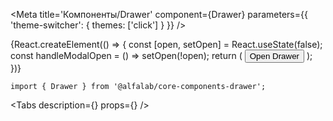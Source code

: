 


<Meta
    title='Компоненты/Drawer'
    component={Drawer}
    parameters={{ 'theme-switcher': { themes: ['click'] } }}
/>

<!-- Canvas -->


<Story name='Drawer'>
    {React.createElement(() => {
        const [open, setOpen] = React.useState(false);
        const handleModalOpen = () => setOpen(!open);
        return (
            <React.Fragment>
                <Button size="xs" onClick={handleModalOpen}>Open Drawer</Button>
                <Drawer
                    open={open}
                    onClose={handleModalOpen}
                    keepMounted={boolean('keepMounted', false)}
                >
                    <ContentWrapper>
                        <Content/>
                    </ContentWrapper>
                </Drawer>
            </React.Fragment>
        );
    })}
</Story>


<!-- Docs -->

<ComponentHeader
    name='Drawer'
    version={version}
    package='@alfalab/core-components-drawer'
    stage={1}
    design='https://www.figma.com/file/hqSP3L6qu8UcL3sf18Su1M/Web-Components?node-id=16215%3A0'
/>

```tsx
import { Drawer } from '@alfalab/core-components-drawer';
```

<Tabs
  description={<Description />}
  props={<Props of={Drawer} />}
/>